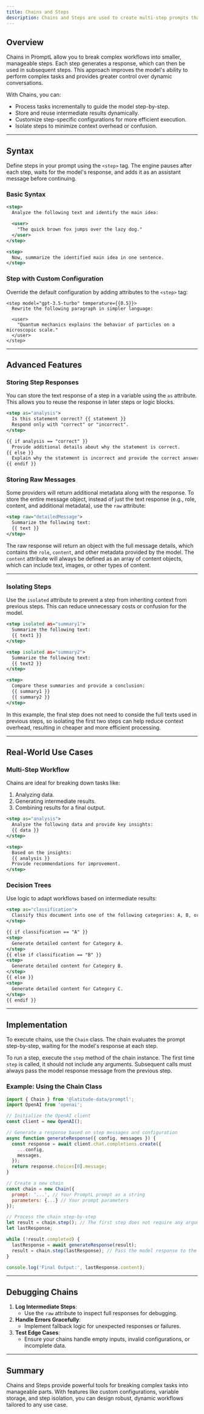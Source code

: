 ```yaml
---
title: Chains and Steps
description: Chains and Steps are used to create multi-step prompts that can interact with the AI model in stages.
---
```


## Overview

Chains in PromptL allow you to break complex workflows into smaller, manageable steps. Each step generates a response, which can then be used in subsequent steps. This approach improves the model's ability to perform complex tasks and provides greater control over dynamic conversations.

With Chains, you can:
- Process tasks incrementally to guide the model step-by-step.
- Store and reuse intermediate results dynamically.
- Customize step-specific configurations for more efficient execution.
- Isolate steps to minimize context overhead or confusion.

---

## Syntax

Define steps in your prompt using the `<step>` tag. The engine pauses after each step, waits for the model's response, and adds it as an assistant message before continuing.

### Basic Syntax
```xml
<step>
  Analyze the following text and identify the main idea:

  <user>
    "The quick brown fox jumps over the lazy dog."
  </user>
</step>

<step>
  Now, summarize the identified main idea in one sentence.
</step>
```

### Step with Custom Configuration
Override the default configuration by adding attributes to the `<step>` tag:
```tsx
<step model="gpt-3.5-turbo" temperature={{0.5}}>
  Rewrite the following paragraph in simpler language:

  <user>
    "Quantum mechanics explains the behavior of particles on a microscopic scale."
  </user>
</step>
```

---

## Advanced Features

### Storing Step Responses
You can store the text response of a step in a variable using the `as` attribute. This allows you to reuse the response in later steps or logic blocks.

```xml
<step as="analysis">
  Is this statement correct? {{ statement }}
  Respond only with "correct" or "incorrect".
</step>

{{ if analysis == "correct" }}
  Provide additional details about why the statement is correct.
{{ else }}
  Explain why the statement is incorrect and provide the correct answer.
{{ endif }}
```

### Storing Raw Messages
Some providers will return additional metadata along with the response. To store the entire message object, instead of just the text response (e.g., role, content, and additional metadata), use the `raw` attribute:

```xml
<step raw="detailedMessage">
  Summarize the following text:
  {{ text }}
</step>
```

The raw response will return an object with the full message details, which contains the `role`, `content`, and other metadata provided by the model.
The `content` attribute will always be defined as an array of content objects, which can include text, images, or other types of content.

---

### Isolating Steps
Use the `isolated` attribute to prevent a step from inheriting context from previous steps. This can reduce unnecessary costs or confusion for the model.

```xml
<step isolated as="summary1">
  Summarize the following text:
  {{ text1 }}
</step>

<step isolated as="summary2">
  Summarize the following text:
  {{ text2 }}
</step>

<step>
  Compare these summaries and provide a conclusion:
  {{ summary1 }}
  {{ summary2 }}
</step>
```

In this example, the final step does not need to conside the full texts used in previous steps, so isolating the first two steps can help reduce context overhead, resulting in cheaper and more efficient processing.

---

## Real-World Use Cases

### Multi-Step Workflow
Chains are ideal for breaking down tasks like:
1. Analyzing data.
2. Generating intermediate results.
3. Combining results for a final output.

```xml
<step as="analysis">
  Analyze the following data and provide key insights:
  {{ data }}
</step>

<step>
  Based on the insights:
  {{ analysis }}
  Provide recommendations for improvement.
</step>
```

### Decision Trees
Use logic to adapt workflows based on intermediate results:
```xml
<step as="classification">
  Classify this document into one of the following categories: A, B, or C.
</step>

{{ if classification == "A" }}
<step>
  Generate detailed content for Category A.
</step>
{{ else if classification == "B" }}
<step>
  Generate detailed content for Category B.
</step>
{{ else }}
<step>
  Generate detailed content for Category C.
</step>
{{ endif }}
```

---

## Implementation

To execute chains, use the `Chain` class. The chain evaluates the prompt step-by-step, waiting for the model's response at each step.

To run a step, execute the `step` method of the chain instance. The first time `step` is called, it should not include any arguments. Subsequent calls must always pass the model response message from the previous step.

### Example: Using the Chain Class
```javascript
import { Chain } from '@latitude-data/promptl';
import OpenAI from 'openai';

// Initialize the OpenAI client
const client = new OpenAI();

// Generate a response based on step messages and configuration
async function generateResponse({ config, messages }) {
  const response = await client.chat.completions.create({
    ...config,
    messages,
  });
  return response.choices[0].message;
}

// Create a new chain
const chain = new Chain({
  prompt: '...', // Your PromptL prompt as a string
  parameters: {...} // Your prompt parameters
});

// Process the chain step-by-step
let result = chain.step(); // The first step does not require any arguments
let lastResponse;

while (!result.completed) {
  lastResponse = await generateResponse(result);
  result = chain.step(lastResponse); // Pass the model response to the next step
}

console.log('Final Output:', lastResponse.content);
```

---

## Debugging Chains

1. **Log Intermediate Steps**:
   - Use the `raw` attribute to inspect full responses for debugging.
2. **Handle Errors Gracefully**:
   - Implement fallback logic for unexpected responses or failures.
3. **Test Edge Cases**:
   - Ensure your chains handle empty inputs, invalid configurations, or incomplete data.

---

## Summary

Chains and Steps provide powerful tools for breaking complex tasks into manageable parts. With features like custom configurations, variable storage, and step isolation, you can design robust, dynamic workflows tailored to any use case.
